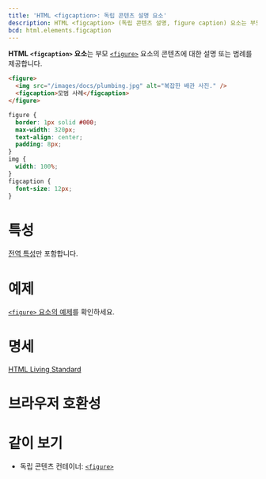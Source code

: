 ```yaml
---
title: 'HTML <figcaption>: 독립 콘텐츠 설명 요소'
description: HTML <figcaption> (독립 콘텐츠 설명, figure caption) 요소는 부모 <figure> 요소의 콘텐츠에 대한 설명 또는 범례를 제공합니다.
bcd: html.elements.figcaption
---
```


**HTML `<figcaption>` 요소**는 부모 [`<figure>`](./figure) 요소의 콘텐츠에 대한 설명 또는 범례를 제공합니다.

<HTMLDemo height={260}>

```html
<figure>
  <img src="/images/docs/plumbing.jpg" alt="복잡한 배관 사진." />
  <figcaption>모범 사례</figcaption>
</figure>
```

```css
figure {
  border: 1px solid #000;
  max-width: 320px;
  text-align: center;
  padding: 8px;
}
img {
  width: 100%;
}
figcaption {
  font-size: 12px;
}
```

</HTMLDemo>

# 특성

[전역 특성](/docs/Web/HTML/Global_attributes)만 포함합니다.

# 예제

[`<figure>` 요소의 예제](./figure#예제)를 확인하세요.

# 명세

[HTML Living Standard](https://html.spec.whatwg.org/multipage/semantics.html#the-figcaption-element)

# 브라우저 호환성

<BrowserCompat data={props.bcd} />

# 같이 보기

- 독립 콘텐츠 컨테이너: [`<figure>`](./figure)

